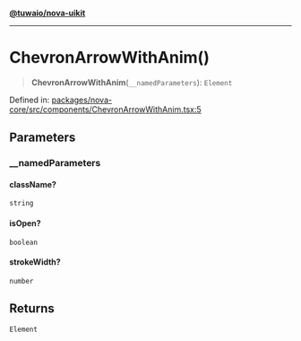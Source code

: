 [**@tuwaio/nova-uikit**](../../../README.md)

***

# ChevronArrowWithAnim()

> **ChevronArrowWithAnim**(`__namedParameters`): `Element`

Defined in: [packages/nova-core/src/components/ChevronArrowWithAnim.tsx:5](https://github.com/TuwaIO/nova-uikit/blob/5c1f94b112c45e18313920ea0c67ba421cba2720/packages/nova-core/src/components/ChevronArrowWithAnim.tsx#L5)

## Parameters

### \_\_namedParameters

#### className?

`string`

#### isOpen?

`boolean`

#### strokeWidth?

`number`

## Returns

`Element`

